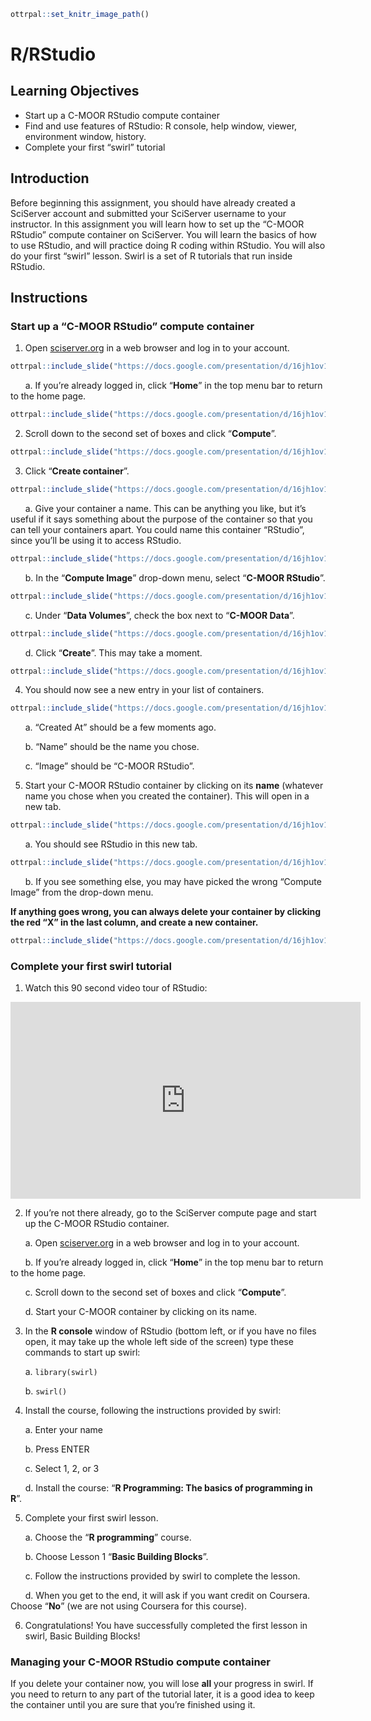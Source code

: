 
```r
ottrpal::set_knitr_image_path()
```

# R/RStudio

## Learning Objectives
- Start up a C-MOOR RStudio compute container
- Find and use features of RStudio: R console, help window, viewer, environment window, history.
- Complete your first “swirl” tutorial

## Introduction

Before beginning this assignment, you should have already created a SciServer account and submitted your SciServer username to your instructor. In this assignment you will learn how to set up the “C-MOOR RStudio” compute container on SciServer. You will learn the basics of how to use RStudio, and will practice doing R coding within RStudio. You will also do your first “swirl” lesson. Swirl is a set of R tutorials that run inside RStudio.

## Instructions

### Start up a "C-MOOR RStudio" compute container

1. Open [sciserver.org](https://sciserver.org) in a web browser and log in to your account.

```r
ottrpal::include_slide("https://docs.google.com/presentation/d/16jh1ov1PyRyPKMTJ7ROiEyNm1B5KxdQlYQovVBCYesk/edit#slide=id.g25a5f9f2e31_0_6")
```

  &nbsp;&nbsp;&nbsp;&nbsp;&nbsp; a. If you’re already logged in, click “**Home**” in the top menu bar to return to the home page.

```r
ottrpal::include_slide("https://docs.google.com/presentation/d/16jh1ov1PyRyPKMTJ7ROiEyNm1B5KxdQlYQovVBCYesk/edit#slide=id.g25a927a7c80_0_0")
```

2. Scroll down to the second set of boxes and click “**Compute**”.

```r
ottrpal::include_slide("https://docs.google.com/presentation/d/16jh1ov1PyRyPKMTJ7ROiEyNm1B5KxdQlYQovVBCYesk/edit#slide=id.g25a927a7c80_0_6")
```

3. Click "**Create container**".

```r
ottrpal::include_slide("https://docs.google.com/presentation/d/16jh1ov1PyRyPKMTJ7ROiEyNm1B5KxdQlYQovVBCYesk/edit#slide=id.g25a927a7c80_0_12")
```
  
  &nbsp;&nbsp;&nbsp;&nbsp;&nbsp; a. Give your container a name. This can be anything you like, but it’s useful if it says something about the purpose of the container so that you can tell your containers apart. You could name this container “RStudio”, since you’ll be using it to access RStudio.

```r
ottrpal::include_slide("https://docs.google.com/presentation/d/16jh1ov1PyRyPKMTJ7ROiEyNm1B5KxdQlYQovVBCYesk/edit#slide=id.g25a927a7c80_0_18")
```
  
  &nbsp;&nbsp;&nbsp;&nbsp;&nbsp; b. In the “**Compute Image**” drop-down menu, select “**C-MOOR RStudio**”.

```r
ottrpal::include_slide("https://docs.google.com/presentation/d/16jh1ov1PyRyPKMTJ7ROiEyNm1B5KxdQlYQovVBCYesk/edit#slide=id.g25a927a7c80_0_24")
```
  
  &nbsp;&nbsp;&nbsp;&nbsp;&nbsp; c. Under “**Data Volumes**”, check the box next to “**C-MOOR Data**”.

```r
ottrpal::include_slide("https://docs.google.com/presentation/d/16jh1ov1PyRyPKMTJ7ROiEyNm1B5KxdQlYQovVBCYesk/edit#slide=id.g25a927a7c80_0_30")
```
 
  &nbsp;&nbsp;&nbsp;&nbsp;&nbsp; d. Click “**Create**”. This may take a moment.

```r
ottrpal::include_slide("https://docs.google.com/presentation/d/16jh1ov1PyRyPKMTJ7ROiEyNm1B5KxdQlYQovVBCYesk/edit#slide=id.g25a927a7c80_0_36")
```

4. You should now see a new entry in your list of containers.

```r
ottrpal::include_slide("https://docs.google.com/presentation/d/16jh1ov1PyRyPKMTJ7ROiEyNm1B5KxdQlYQovVBCYesk/edit#slide=id.g25a927a7c80_0_42")
```
 
  &nbsp;&nbsp;&nbsp;&nbsp;&nbsp; a. “Created At” should be a few moments ago.

  &nbsp;&nbsp;&nbsp;&nbsp;&nbsp; b. “Name” should be the name you chose.

  &nbsp;&nbsp;&nbsp;&nbsp;&nbsp; c. “Image” should be “C-MOOR RStudio".

5. Start your C-MOOR RStudio container by clicking on its **name** (whatever name you chose when you created the container). This will open in a new tab.

```r
ottrpal::include_slide("https://docs.google.com/presentation/d/16jh1ov1PyRyPKMTJ7ROiEyNm1B5KxdQlYQovVBCYesk/edit#slide=id.g25a927a7c80_0_50")
```
  
  &nbsp;&nbsp;&nbsp;&nbsp;&nbsp; a. You should see RStudio in this new tab.

```r
ottrpal::include_slide("https://docs.google.com/presentation/d/16jh1ov1PyRyPKMTJ7ROiEyNm1B5KxdQlYQovVBCYesk/edit#slide=id.g25954290abf_0_12")
```

  &nbsp;&nbsp;&nbsp;&nbsp;&nbsp; b. If you see something else, you may have picked the wrong “Compute Image” from the drop-down menu.

**If anything goes wrong, you can always delete your container by clicking the red “X” in the last column, and create a new container.**

```r
ottrpal::include_slide("https://docs.google.com/presentation/d/16jh1ov1PyRyPKMTJ7ROiEyNm1B5KxdQlYQovVBCYesk/edit#slide=id.g25a927a7c80_0_57")
```

### Complete your first swirl tutorial

1. Watch this 90 second video tour of RStudio:

<iframe width="560" height="315" src="https://www.youtube.com/embed/n3uue28FD0w" title="YouTube video player" frameborder="0" allow="accelerometer; autoplay; clipboard-write; encrypted-media; gyroscope; picture-in-picture; web-share" allowfullscreen></iframe>

2. If you’re not there already, go to the SciServer compute page and start up the C-MOOR RStudio container.
  
  &nbsp;&nbsp;&nbsp;&nbsp;&nbsp; a. Open [sciserver.org](https://sciserver.org) in a web browser and log in to your account.
 
  &nbsp;&nbsp;&nbsp;&nbsp;&nbsp; b. If you’re already logged in, click “**Home**” in the top menu bar to return to the home page.
 
  &nbsp;&nbsp;&nbsp;&nbsp;&nbsp; c. Scroll down to the second set of boxes and click “**Compute**”.
 
  &nbsp;&nbsp;&nbsp;&nbsp;&nbsp; d. Start your C-MOOR container by clicking on its name.

3. In the **R console** window of RStudio (bottom left, or if you have no files open, it may take up the whole left side of the screen) type these commands to start up swirl:
  
  &nbsp;&nbsp;&nbsp;&nbsp;&nbsp; a. ```library(swirl)```
 
  &nbsp;&nbsp;&nbsp;&nbsp;&nbsp; b. ```swirl()```

4. Install the course, following the instructions provided by swirl:
 
  &nbsp;&nbsp;&nbsp;&nbsp;&nbsp; a. Enter your name

  &nbsp;&nbsp;&nbsp;&nbsp;&nbsp; b. Press ENTER

  &nbsp;&nbsp;&nbsp;&nbsp;&nbsp; c. Select 1, 2, or 3

  &nbsp;&nbsp;&nbsp;&nbsp;&nbsp; d. Install the course: "**R Programming: The basics of programming in R**".

5. Complete your first swirl lesson.
  
  &nbsp;&nbsp;&nbsp;&nbsp;&nbsp; a. Choose the "**R programming**" course.

  &nbsp;&nbsp;&nbsp;&nbsp;&nbsp; b. Choose Lesson 1 "**Basic Building Blocks**".

  &nbsp;&nbsp;&nbsp;&nbsp;&nbsp; c. Follow the instructions provided by swirl to complete the lesson.

  &nbsp;&nbsp;&nbsp;&nbsp;&nbsp; d. When you get to the end, it will ask if you want credit on Coursera. Choose “**No**” (we are not using Coursera for this course).

6. Congratulations! You have successfully completed the first lesson in swirl, Basic Building Blocks!

### Managing your C-MOOR RStudio compute container

If you delete your container now, you will lose **all** your progress in swirl. If you need to return to any part of the tutorial later, it is a good idea to keep the container until you are sure that you’re finished using it.
